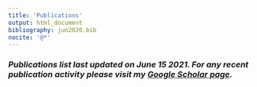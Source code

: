```yaml
---
title: 'Publications'
output: html_document
bibliography: jun2020.bib
nocite: '@*'
---
```


<link rel="stylesheet" href="styles.css" type="text/css">

### *Publications list last updated  on June 15 2021. For any recent publication activity please visit my [Google Scholar page](https://scholar.google.com/citations?user=zkKcdmcAAAAJ&hl=en).*